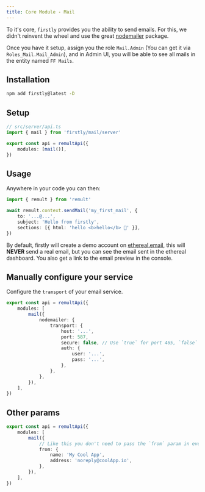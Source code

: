 ```yaml
---
title: Core Module - Mail
---
```


To it's core, `firstly` provides you the ability to send emails. For this, we didn't reinvent the
wheel and use the great [nodemailer](https://nodemailer.com/) package.

Once you have it setup, assign you the role `Mail.Admin` (You can get it via
`Roles_Mail.Mail_Admin`), and in Admin UI, you will be able to see all mails in the entity named
`FF Mails`.

## Installation

```bash
npm add firstly@latest -D
```

## Setup

```ts
// src/server/api.ts
import { mail } from 'firstly/mail/server'

export const api = remultApi({
	modules: [mail()],
})
```

## Usage

Anywhere in your code you can then:

```ts
import { remult } from 'remult'

await remult.context.sendMail('my_first_mail', {
	to: '...@...',
	subject: 'Hello from firstly',
	sections: [{ html: 'hello <b>hello</b> 👋' }],
})
```

By default, firstly will create a demo account on [ethereal.email](https://ethereal.email/), this
will **NEVER** send a real email, but you can see the email sent in the ethereal dashboard. You also
get a link to the email preview in the console.

## Manually configure your service

Configure the `transport` of your email service.

```ts
export const api = remultApi({
	modules: [
		mail({
			nodemailer: {
				transport: {
					host: '...',
					port: 587,
					secure: false, // Use `true` for port 465, `false` for all other ports
					auth: {
						user: '...',
						pass: '...',
					},
				},
			},
		}),
	],
})
```

## Other params

```ts
export const api = remultApi({
	modules: [
		mail({
			// Like this you don't need to pass the `from` param in every call
			from: {
				name: 'My Cool App',
				address: 'noreply@coolApp.io',
			},
		}),
	],
})
```
